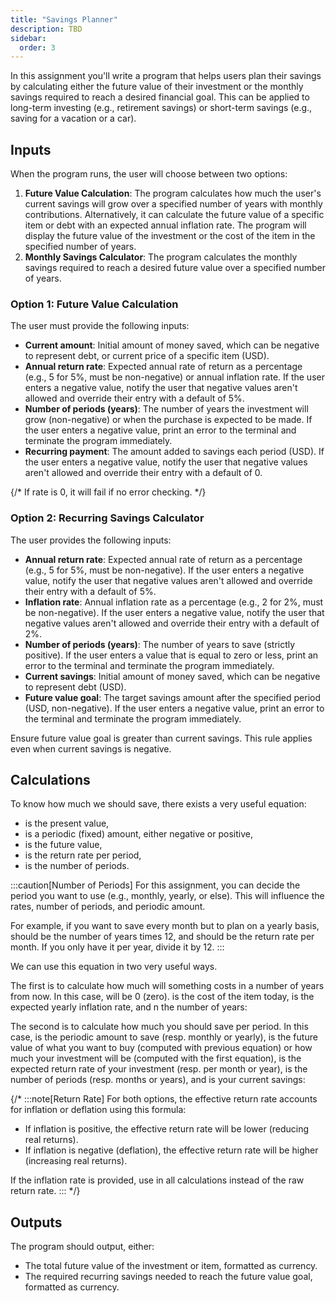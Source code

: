 ```yaml
---
title: "Savings Planner"
description: TBD
sidebar:
  order: 3
---
```



In this assignment you'll write a program that helps users plan their savings by calculating either the future value of their investment or the monthly savings required to reach a desired financial goal. This can be applied to long-term investing (e.g., retirement savings) or short-term savings (e.g., saving for a vacation or a car).

## Inputs

When the program runs, the user will choose between two options:

1. **Future Value Calculation**: The program calculates how much the user's current savings will grow over a specified number of years with monthly contributions. Alternatively, it can calculate the future value of a specific item or debt with an expected annual inflation rate. The program will display the future value of the investment or the cost of the item in the specified number of years. 
2. **Monthly Savings Calculator**: The program calculates the monthly savings required to reach a desired future value over a specified number of years.

### Option 1: Future Value Calculation

The user must provide the following inputs:

- **Current amount**: Initial amount of money saved, which can be negative to represent debt, or current price of a specific item (USD).
- **Annual return rate**: Expected annual rate of return as a percentage (e.g., 5 for 5%, must be non-negative) or annual inflation rate. If the user enters a negative value, notify the user that negative values aren't allowed and override their entry with a default of 5%.
- **Number of periods (years)**: The number of years the investment will grow (non-negative) or when the purchase is expected to be made. If the user enters a negative value, print an error to the terminal and terminate the program immediately.
- **Recurring payment**: The amount added to savings each period (USD). If the user enters a negative value, notify the user that negative values aren't allowed and override their entry with a default of 0.

{/* If rate is 0, it will fail if no error checking. */}

### Option 2: Recurring Savings Calculator

The user provides the following inputs:

- **Annual return rate**: Expected annual rate of return as a percentage (e.g., 5 for 5%, must be non-negative). If the user enters a negative value, notify the user that negative values aren't allowed and override their entry with a default of 5%.
- **Inflation rate**: Annual inflation rate as a percentage (e.g., 2 for 2%, must be non-negative). If the user enters a negative value, notify the user that negative values aren't allowed and override their entry with a default of 2%.
- **Number of periods (years)**: The number of years to save (strictly positive). If the user enters a value that is equal to zero or less, print an error to the terminal and terminate the program immediately.
- **Current savings**: Initial amount of money saved, which can be negative to represent debt (USD).
- **Future value goal**: The target savings amount after the specified period (USD, non-negative). If the user enters a negative value, print an error to the terminal and terminate the program immediately.

Ensure future value goal is greater than current savings. This rule applies even when current savings is negative.

## Calculations

To know how much we should save, there exists a very useful equation:

<Latex formula="PV \cdot (1 + r)^n + \frac{PMT \cdot (1 + r) \cdot ( (1+ r)^n - 1)}{r} = FV" inline = {false} />

- <Latex formula="PV"/> is the present value,
- <Latex formula="PMT"/> is a periodic (fixed) amount, either negative or positive,
- <Latex formula="FV"/> is the future value,
- <Latex formula="r"/> is the return rate per period,
- <Latex formula="n"/> is the number of periods.

:::caution[Number of Periods]
For this assignment, you can decide the period you want to use (e.g., monthly, yearly, or else). This will influence the rates, number of periods, and periodic amount.

For example, if you want to save every month but to plan on a yearly basis, <Latex formula="n"/> should be the number of years times 12, and <Latex formula="r"/> should be the return rate per month. If you only have it per year, divide it by 12.
:::

We can use this equation in two very useful ways.

The first is to calculate how much will something costs in a number of years from now. In this case, <Latex formula="PMT"/> will be 0 (zero). <Latex formula="PV"/> is the cost of the item today, <Latex formula="r"/> is the expected yearly inflation rate, and n the number of years:

<Latex formula="FV = PV \cdot (1 + r)^n" inline = {false} />

The second is to calculate how much you should save per period. In this case, <Latex formula="PMT"/> is the periodic amount to save (resp. monthly or yearly), <Latex formula="FV"/> is the future value of what you want to buy (computed with previous equation) or how much your investment will be (computed with the first equation), <Latex formula="r"/> is the expected return rate of your investment (resp. per month or year), <Latex formula="n"/> is the number of periods (resp. months or years), and <Latex formula="PV"/> is your current savings:

<Latex formula="PMT = \frac{FV - PV \cdot (1 + r)^n }{(1 + r) \cdot \frac{(1 + r)^n - 1}{r}}" inline = {false} />

{/* :::note[Return Rate]
For both options, the effective return rate accounts for inflation or deflation using this formula:

<Latex formula="r_{\text{effective}} = r_{\text{return}} - r_{\text{inflation}}" inline = {false} />

- If inflation is positive, the effective return rate will be lower (reducing real returns).
- If inflation is negative (deflation), the effective return rate will be higher (increasing real returns).

If the inflation rate is provided, use <Latex formula="r_{\text{effective}}"/> in all calculations instead of the raw return rate.
::: */}

## Outputs

The program should output, either:

- The total future value of the investment or item, formatted as currency.
- The required recurring savings needed to reach the future value goal, formatted as currency.

